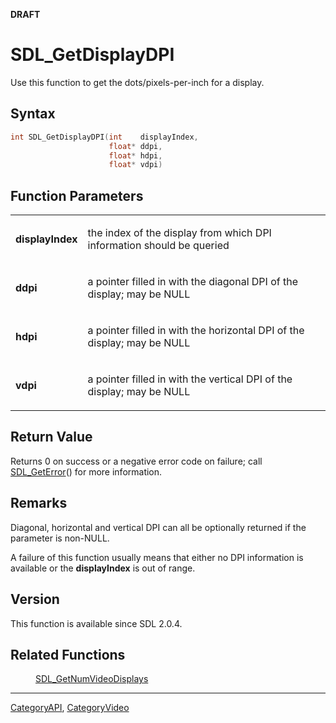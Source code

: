 <span color="red">'''DRAFT'''</span>

<!-- #*^*^*^*^*See http://wiki.libsdl.org/moin.cgi/SGFunctions for details on editing this page*^*^*^*^* -->


= SDL_GetDisplayDPI =
Use this function to get the dots/pixels-per-inch for a display.




== Syntax ==
<syntaxhighlight lang='c++'>
int SDL_GetDisplayDPI(int    displayIndex,
                      float* ddpi,
                      float* hdpi,
                      float* vdpi)
</syntaxhighlight>


== Function Parameters ==
{|
|'''displayIndex'''
|the index of the display from which DPI information should be queried
|-
|'''ddpi'''
|a pointer filled in with the diagonal DPI of the display; may be NULL
|-
|'''hdpi'''
|a pointer filled in with the horizontal DPI of the display; may be NULL
|-
|'''vdpi'''
|a pointer filled in with the vertical DPI of the display; may be NULL
|}


== Return Value ==
Returns 0 on success or a negative error code on failure; call [[SDL_GetError]]() for more information.



== Remarks ==
Diagonal, horizontal and vertical DPI can all be optionally returned if the parameter is non-NULL.

A failure of this function usually means that either no DPI information is available or the '''displayIndex''' is out of range.

== Version ==
This function is available since SDL 2.0.4.

== Related Functions ==
:[[SDL_GetNumVideoDisplays]]


----
[[CategoryAPI]], [[CategoryVideo]]
<!-- #See the Style Guide for instructions on editing the footer. -->
